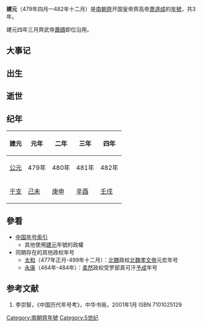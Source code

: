{{Eranamebox|年号=建元
|起讫时间= 479年四月—482年十二月
|政权= 南朝齊
|帝王= 齊高帝萧道成
|历时= 3年餘
|timeline= <timeline>
ImageSize  = width:200 height:50
PlotArea   = width:180 height:30 left:10 bottom:20
TimeAxis   = orientation:horizontal
DateFormat = yyyy
Period     = from:420 till:589
AlignBars  = early
ScaleMajor = increment:45 start:420
Colors =
  id:canvas value:rgb(1,1,0.85)
BackgroundColors = canvas:canvas
PlotData =
  width:15 color:black
  bar:era from:start till:end
  bar:era from:479 till:502 color:green
  bar:era from:479 till:482 color:red
  bar:era from:479 till:482 color:blue
</timeline>
|说明= <span style="color: blue">建元</span>在<span style="color: green">南朝齊</span>、'''南朝'''和<span style="color: red">萧道成</span>时期的位置。 
}}

'''建元'''（479年四月—482年十二月）是[[南朝齊|南朝齊]]开国皇帝齊高帝[[萧道成|萧道成]]的[[年號|年號]]，共3年。

建元四年三月齊武帝[[蕭賾|蕭賾]]即位沿用。

==大事记==

==出生==

==逝世==

==纪年==
{| class="wikitable" 
|-
!建元!!元年!!二年!!三年!!四年
|-
![[公元纪年|公元]]
|479年||480年||481年||482年
|-
![[干支纪年|干支]]
|[[己未|己未]]||[[庚申|庚申]]||[[辛酉|辛酉]]||[[壬戌|壬戌]]
|}

==參看==
*[[中国年号索引|中国年号索引]]
**其他使用[[建元|建元]]年號的政權
*同期存在的其他政权年号
**[[太和_(北魏孝文帝)|太和]]（477年正月-499年十二月）：[[北魏|北魏]]政权[[北魏孝文帝|北魏孝文帝]]元宏年号
**[[永康_(柔然)|永康]]（464年-484年）：[[柔然|柔然]]政权受罗部真可汗[[予成|予成]]年号

==参考文献==
# 李崇智，《中国历代年号考》，中华书局，2001年1月 ISBN 7101025129

{{年号|[[昇明|昇明]]（[[刘宋|刘宋]]）|[[中国年号索引|中国年号]]|[[永明|永明]]}}
{{魏晋南北朝年号}}
[[Category:南朝齊年號|Category:南朝齊年號]]
[[Category:5世纪|Category:5世纪]]